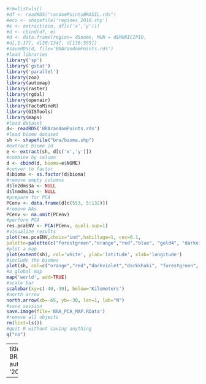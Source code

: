 
```r
#rm=list=ls()
#df <- readRDS("randomPointsBRASIL.rds")
#eco <- shapefile('regioes_2010.shp')
#e <- extract(eco, df[c('x','y')])
#d <- cbind(df, e)
#d <- data.frame(region= d$nome, MUN = d$MUNICIPIO,
#d[,1:17], d[20:134], d[136:555])
#saveRDS(d, file='BRArandomPoints.rds')
#load libraries
library('sp')
library('gstat')
library('parallel')
library(zoo)
library(automap)
library(raster)
library(rgdal)
library(openair)
library(FactoMineR)
library(GISTools)
library(maps)
#load dataset
d<- readRDS('BRArandomPoints.rds')
#load biome dataset
sh <- shapefile("bra/bioma.shp")
#extract biome id
e <- extract(sh, d[c('x','y')])
#combine by column
d <- cbind(d, bioma=e$NOME)
#conver to factor
d$bioma <- as.factor(d$bioma)
#remove empty columns
d$ln2dms3a <- NULL          
d$lnmdms3a <- NULL
#prepare for PCA
PCenv <- data.frame(d[c(553, 5:132)])
#remove NAs
PCenv <- na.omit(PCenv)
#perform PCA
res.pcaENV <- PCA(PCenv, quali.sup=1)
#visualize results
plot(res.pcaENV,choix="ind",habillage=1, cex=0.1,
palette=palette(c("forestgreen","orange","red","blue", "gold4", "darkviolet")))
#plot a map
plot(extent(sh), col='white', ylab='latitude', xlab='longitude')
#include the biomes
plot(sh, col=c("orange","red","darkviolet","darkkhaki", "forestgreen", "blue"), add=TRUE)
#a global map
map('world', add=TRUE)
#scale bar
scalebar(xy=c(-40,-30), below='Kilometers') 
#north arrow
north.arrow(xb=-65, yb=-30, len=1, lab="N")  
#save session
save.image(file='BRA_PCA_MAP.RData')
#remove all objects
rm(list=ls())
#quit R without saving anything
q("no")
```



---
title: BRA_PCA_MAP_code.R
author: mario
date: '2021-03-07'

---
